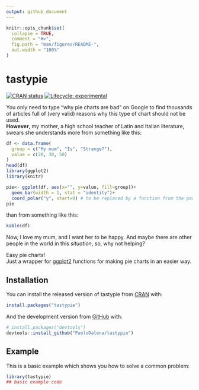 ```yaml
---
output: github_document
---
```


<!-- README.md is generated from README.Rmd. Please edit that file -->

```r
knitr::opts_chunk$set(
  collapse = TRUE,
  comment = "#>",
  fig.path = "man/figures/README-",
  out.width = "100%"
)
```

# tastypie

<!-- badges: start -->
[![CRAN status](https://www.r-pkg.org/badges/version/tastypie)](https://CRAN.R-project.org/package=tastypie)
[![Lifecycle: experimental](https://img.shields.io/badge/lifecycle-experimental-orange.svg)](https://www.tidyverse.org/lifecycle/#experimental)
<!-- badges: end -->

You only need to type "why pie charts are bad" on Google to find thousands of articles full of (very valid) reasons why this type of chart should not be used.  
**However**, my mother, a high school teacher of Latin and Italian literature, swears she understands more from something like this:

```r
df <- data.frame(
  group = c("My mum", "Is", "Strange?"),
  value = c(20, 30, 50)
)
head(df)
library(ggplot2)
library(knitr)
```

```r
pie<- ggplot(df, aes(x="", y=value, fill=group))+
  geom_bar(width = 1, stat = "identity")+
  coord_polar("y", start=0) # to be replaced by a function from the package
pie
```

than from something like this:

```r
kable(df)
```

Now, I love my mum, and I want her to be happy. And maybe there are other people in the world in this *situation*, so, why not helping?  
  
Easy pie charts!  
Just a wrapper for [ggplot2](https://ggplot2.tidyverse.org/) functions for making pie charts in an easier way.

## Installation

You can install the released version of tastypie from [CRAN](https://CRAN.R-project.org) with:

``` r
install.packages("tastypie")
```


And the development version from [GitHub](https://github.com/) with:

``` r
# install.packages("devtools")
devtools::install_github("PaoloDalena/tastypie")
```
## Example

This is a basic example which shows you how to solve a common problem:

```r
library(tastypie)
## basic example code
```

